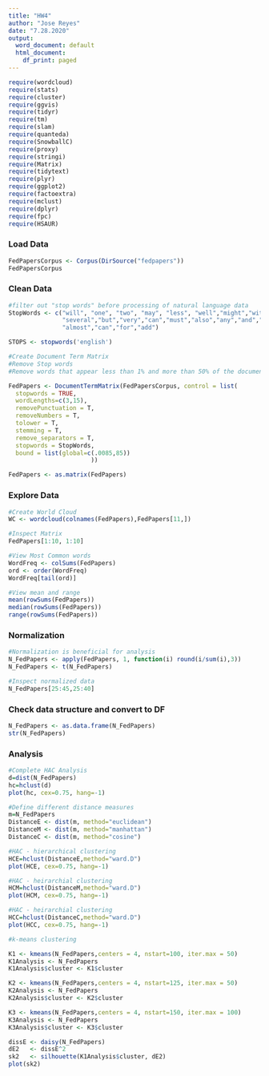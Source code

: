 ```yaml
---
title: "HW4"
author: "Jose Reyes"
date: "7.28.2020"
output:
  word_document: default
  html_document:
    df_print: paged
---
```



```r

require(wordcloud)
require(stats)
require(cluster)
require(ggvis)
require(tidyr)
require(tm)
require(slam)
require(quanteda)
require(SnowballC)
require(proxy)
require(stringi)
require(Matrix)
require(tidytext)
require(plyr)
require(ggplot2)
require(factoextra)
require(mclust)
require(dplyr)
require(fpc)
require(HSAUR)

```

### Load Data 
```r

FedPapersCorpus <- Corpus(DirSource("fedpapers"))
FedPapersCorpus
```
### Clean Data
```r

#filter out "stop words" before processing of natural language data
StopWords <- c("will", "one", "two", "may", "less", "well","might","withou","small","single",
               "several","but","very","can","must","also","any","and","are","however","into",
               "almost","can","for","add")

STOPS <- stopwords('english')

#Create Document Term Matrix
#Remove Stop words
#Remove words that appear less than 1% and more than 50% of the documents

FedPapers <- DocumentTermMatrix(FedPapersCorpus, control = list(
  stopwords = TRUE,
  wordLengths=c(3,15),
  removePunctuation = T,
  removeNumbers = T,
  tolower = T,
  stemming = T,
  remove_separators = T,
  stopwords = StopWords,
  bound = list(global=c(.0085,85))
                       ))

FedPapers <- as.matrix(FedPapers)
```


### Explore Data
```r

#Create World Cloud
WC <- wordcloud(colnames(FedPapers),FedPapers[11,])

#Inspect Matrix
FedPapers[1:10, 1:10]

#View Most Common words
WordFreq <- colSums(FedPapers)
ord <- order(WordFreq)
WordFreq[tail(ord)]

#View mean and range
mean(rowSums(FedPapers))
median(rowSums(FedPapers))
range(rowSums(FedPapers))

```
### Normalization
```r

#Normalization is beneficial for analysis
N_FedPapers <- apply(FedPapers, 1, function(i) round(i/sum(i),3))
N_FedPapers <- t(N_FedPapers)

#Inspect normalized data
N_FedPapers[25:45,25:40]

```
### Check data structure and convert to DF
```r
N_FedPapers <- as.data.frame(N_FedPapers)
str(N_FedPapers)
```
### Analysis

```r
#Complete HAC Analysis
d=dist(N_FedPapers)
hc=hclust(d)
plot(hc, cex=0.75, hang=-1)
```

```r
#Define different distance measures
m=N_FedPapers
DistanceE <- dist(m, method="euclidean")
DistanceM <- dist(m, method="manhattan")
DistanceC <- dist(m, method="cosine")
```


```r
#HAC - hierarchical clustering
HCE=hclust(DistanceE,method="ward.D")
plot(HCE, cex=0.75, hang=-1)
```


```r
#HAC - heirarchial clustering
HCM=hclust(DistanceM,method="ward.D")
plot(HCM, cex=0.75, hang=-1)
```
```r
#HAC - heirarchial clustering
HCC=hclust(DistanceC,method="ward.D")
plot(HCC, cex=0.75, hang=-1)
```

```r
#k-means clustering

K1 <- kmeans(N_FedPapers,centers = 4, nstart=100, iter.max = 50)
K1Analysis <- N_FedPapers
K1Analysis$cluster <- K1$cluster

```


```r
K2 <- kmeans(N_FedPapers,centers = 4, nstart=125, iter.max = 50)
K2Analysis <- N_FedPapers
K2Analysis$cluster <- K2$cluster
```

```r
K3 <- kmeans(N_FedPapers,centers = 4, nstart=150, iter.max = 100)
K3Analysis <- N_FedPapers
K3Analysis$cluster <- K3$cluster
```


```r
dissE <- daisy(N_FedPapers) 
dE2   <- dissE^2
sk2   <- silhouette(K1Analysis$cluster, dE2)
plot(sk2)
```









